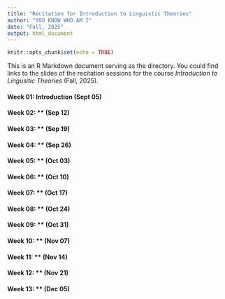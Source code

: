 ```yaml
---
title: "Recitation for Introduction to Linguistic Theories"
author: "YOU KNOW WHO AM I"
date: "Fall, 2025"
output: html_document
---
```


```r
knitr::opts_chunk$set(echo = TRUE)
```

This is an R Markdown document serving as the directory. You could find links to the slides of the recitation sessions for the course *Introduction to Lingusitic Theories* (Fall, 2025).

#### **Week 01**: Introduction (Sept 05)
#### **Week 02**: ** (Sep 12)
#### **Week 03**: ** (Sep 19)
#### **Week 04**: ** (Sep 26)
#### **Week 05**: ** (Oct 03)
#### **Week 06**: ** (Oct 10)
#### **Week 07**: ** (Oct 17)
#### **Week 08**: ** (Oct 24)
#### **Week 09**: ** (Oct 31)
#### **Week 10**: ** (Nov 07)
#### **Week 11**: ** (Nov 14)
#### **Week 12**: ** (Nov 21)
#### **Week 13**: ** (Dec 05)